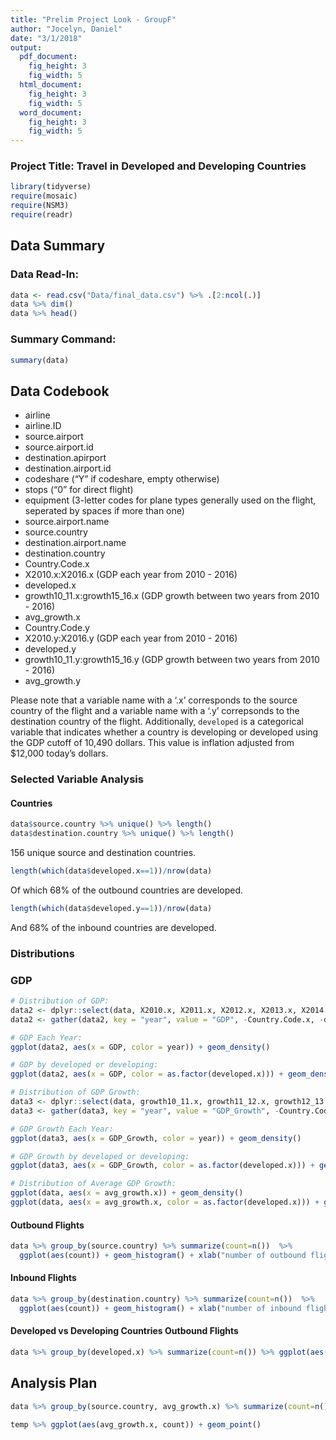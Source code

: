 ```yaml
---
title: "Prelim Project Look - GroupF"
author: "Jocelyn, Daniel"
date: "3/1/2018"
output:
  pdf_document:
    fig_height: 3
    fig_width: 5
  html_document:
    fig_height: 3
    fig_width: 5
  word_document:
    fig_height: 3
    fig_width: 5
---
```


### Project Title: Travel in Developed and Developing Countries

```r
library(tidyverse)
require(mosaic)
require(NSM3)
require(readr)
```

## Data Summary

### Data Read-In:
```r
data <- read.csv("Data/final_data.csv") %>% .[2:ncol(.)]
data %>% dim()
data %>% head()
```

### Summary Command:
```r
summary(data)
```

## Data Codebook

- airline
- airline.ID
- source.airport
- source.airport.id 
- destination.apirport
- destination.airport.id
- codeshare ("Y" if codeshare, empty otherwise)
- stops ("0" for direct flight)
- equipment (3-letter codes for plane types generally used on the flight, seperated by spaces if more than one)
- source.airport.name
- source.country     
- destination.airport.name
- destination.country
- Country.Code.x          
- X2010.x:X2016.x (GDP each year from 2010 - 2016)
- developed.x
- growth10_11.x:growth15_16.x (GDP growth between two years from 2010 - 2016)
- avg_growth.x
- Country.Code.y  
- X2010.y:X2016.y (GDP each year from 2010 - 2016)
- developed.y 
- growth10_11.y:growth15_16.y (GDP growth between two years from 2010 - 2016)
- avg_growth.y

Please note that a variable name with a '.x' corresponds to the source country of the flight and a variable name with a '.y' correpsonds to the destination country of the flight. Additionally, `developed` is a categorical variable that indicates whether a country is developing or developed using the GDP cutoff of 10,490 dollars. This value is inflation adjusted from $12,000 today's dollars.

### Selected Variable Analysis

#### Countries

```r
data$source.country %>% unique() %>% length()
data$destination.country %>% unique() %>% length()
```

156 unique source and destination countries.

```r
length(which(data$developed.x==1))/nrow(data)
```

Of which 68% of the outbound countries are developed.

```r
length(which(data$developed.y==1))/nrow(data)
```

And 68% of the inbound countries are developed.


### Distributions

### GDP

```r
# Distribution of GDP:
data2 <- dplyr::select(data, X2010.x, X2011.x, X2012.x, X2013.x, X2014.x, X2015.x, X2016.x, Country.Code.x, developed.x)
data2 <- gather(data2, key = "year", value = "GDP", -Country.Code.x, -developed.x)

# GDP Each Year:
ggplot(data2, aes(x = GDP, color = year)) + geom_density()

# GDP by developed or developing:
ggplot(data2, aes(x = GDP, color = as.factor(developed.x))) + geom_density()
```

```r
# Distribution of GDP Growth:
data3 <- dplyr::select(data, growth10_11.x, growth11_12.x, growth12_13.x, growth13_14.x, growth14_15.x, growth15_16.x, Country.Code.x, developed.x)
data3 <- gather(data3, key = "year", value = "GDP_Growth", -Country.Code.x, -developed.x)

# GDP Growth Each Year:
ggplot(data3, aes(x = GDP_Growth, color = year)) + geom_density()

# GDP Growth by developed or developing:
ggplot(data3, aes(x = GDP_Growth, color = as.factor(developed.x))) + geom_density()

# Distribution of Average GDP Growth:
ggplot(data, aes(x = avg_growth.x)) + geom_density()
ggplot(data, aes(x = avg_growth.x, color = as.factor(developed.x))) + geom_density()
```


#### Outbound Flights

```r
data %>% group_by(source.country) %>% summarize(count=n())  %>% 
  ggplot(aes(count)) + geom_histogram() + xlab("number of outbound flights for a country")
```

#### Inbound Flights

```r
data %>% group_by(destination.country) %>% summarize(count=n())  %>% 
  ggplot(aes(count)) + geom_histogram() + xlab("number of inbound flights for a country")
```

#### Developed vs Developing Countries Outbound Flights

```r
data %>% group_by(developed.x) %>% summarize(count=n()) %>% ggplot(aes(as.factor(developed.x),count)) + geom_bar(stat='identity') + xlab("developed (1) vs developing (0) countries") + ggtitle("outbound flights for developing vs developed countries")
```

## Analysis Plan


```r
data %>% group_by(source.country, avg_growth.x) %>% summarize(count=n()) -> temp
```

```r
temp %>% ggplot(aes(avg_growth.x, count)) + geom_point()
```

